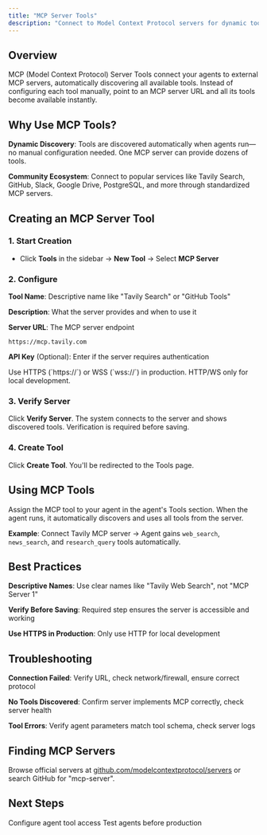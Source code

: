 ```yaml
---
title: "MCP Server Tools"
description: "Connect to Model Context Protocol servers for dynamic tool discovery"
---
```


## Overview

MCP (Model Context Protocol) Server Tools connect your agents to external MCP servers, automatically discovering all available tools. Instead of configuring each tool manually, point to an MCP server URL and all its tools become available instantly.

## Why Use MCP Tools?

**Dynamic Discovery**: Tools are discovered automatically when agents run—no manual configuration needed. One MCP server can provide dozens of tools.

**Community Ecosystem**: Connect to popular services like Tavily Search, GitHub, Slack, Google Drive, PostgreSQL, and more through standardized MCP servers.

## Creating an MCP Server Tool

### 1. Start Creation

- Click **Tools** in the sidebar → **New Tool** → Select **MCP Server**

### 2. Configure

**Tool Name**: Descriptive name like "Tavily Search" or "GitHub Tools"

**Description**: What the server provides and when to use it

**Server URL**: The MCP server endpoint

```
https://mcp.tavily.com
```

**API Key** (Optional): Enter if the server requires authentication

<Note>
  Use HTTPS (`https://`) or WSS (`wss://`) in production. HTTP/WS only for local
  development.
</Note>

### 3. Verify Server

Click **Verify Server**. The system connects to the server and shows discovered tools. Verification is required before saving.

### 4. Create Tool

Click **Create Tool**. You'll be redirected to the Tools page.

## Using MCP Tools

Assign the MCP tool to your agent in the agent's Tools section. When the agent runs, it automatically discovers and uses all tools from the server.

**Example**: Connect Tavily MCP server → Agent gains `web_search`, `news_search`, and `research_query` tools automatically.

## Best Practices

**Descriptive Names**: Use clear names like "Tavily Web Search", not "MCP Server 1"

**Verify Before Saving**: Required step ensures the server is accessible and working

**Use HTTPS in Production**: Only use HTTP for local development

## Troubleshooting

**Connection Failed**: Verify URL, check network/firewall, ensure correct protocol

**No Tools Discovered**: Confirm server implements MCP correctly, check server health

**Tool Errors**: Verify agent parameters match tool schema, check server logs

## Finding MCP Servers

Browse official servers at [github.com/modelcontextprotocol/servers](https://github.com/modelcontextprotocol/servers) or search GitHub for "mcp-server".

## Next Steps

<CardGroup cols={2}>
  <Card
    title="Assign Tools to Agents"
    icon="link"
    href="/guides/agents/managing-tools"
  >
    Configure agent tool access
  </Card>
  <Card
    title="Test Your Agents"
    icon="flask"
    href="/guides/agents/testing-agents"
  >
    Test agents before production
  </Card>
</CardGroup>
